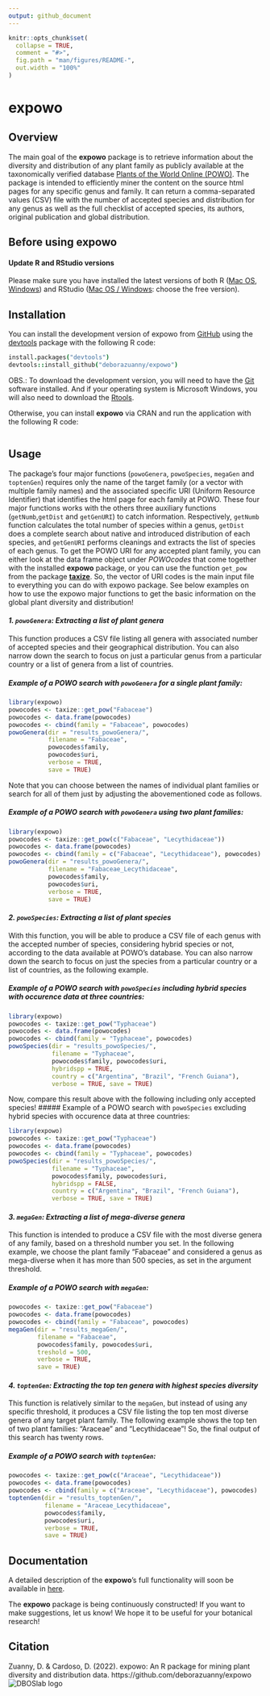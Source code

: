 ```yaml
---
output: github_document
---
```


<!-- README.md is generated from README.Rmd. Please edit that file -->

```r
knitr::opts_chunk$set(
  collapse = TRUE,
  comment = "#>",
  fig.path = "man/figures/README-",
  out.width = "100%"
)
```

# expowo

<!-- badges: start -->
<!-- badges: end -->

## Overview

The main goal of the __expowo__ package is to retrieve information about the 
diversity and distribution of any plant family as publicly available at the 
taxonomically verified database [Plants of the World Online (POWO)](https://powo.science.kew.org).
The package is intended to efficiently miner the content on the source html pages
for any specific genus and family. It can return a comma-separated values (CSV) 
file with the number of accepted species and distribution for any genus as well 
as the full checklist of accepted species, its authors, original publication 
and global distribution.


## Before using __expowo__

#### Update R and RStudio versions
Please make sure you have installed the latest versions of both R (<a href= "https://cran.r-project.org/bin/macosx/" target="_blank">Mac OS</a>, <a href= "https://cran.r-project.org/bin/windows/base/" target="_blank">Windows</a>) and RStudio (<a href= "https://www.rstudio.com/products/rstudio/download/" target="_blank">Mac OS /  Windows</a>: choose the free version).


## Installation

You can install the development version of expowo from [GitHub](https://github.com/) 
using the [devtools](https://github.com/r-lib/devtools) package with the following 
R code:

``` coffee
install.packages("devtools")
devtools::install_github("deborazuanny/expowo")
```
OBS.: To download the development version, you will need to have the [Git](http://git-scm.com/) software installed. And if your operating system is Microsoft Windows, you will 
also need to download the [Rtools](http://cran.r-project.org/bin/windows/Rtools/).

Otherwise, you can install __expowo__ via CRAN and run the application with the 
following R code:

``` coffee
```


## Usage

The package's four major functions (`powoGenera`, `powoSpecies`, `megaGen` and 
`toptenGen`) requires only the name of the target family (or a vector with multiple 
family names) and the associated specific URI (Uniform Resource Identifier) that 
identifies the html page for each family at POWO. These four major functions works 
with the others three auxiliary functions (`getNumb`,`getDist` and `getGenURI`)
to catch information. Respectively, `getNumb` function calculates the total number
of species within a genus, `getDist` does a complete search about native and introduced 
distribution of each species, and `getGenURI` performs cleanings and extracts the
list of species of each genus. To get the POWO URI for any accepted plant family, 
you can either look at the data frame object under *POWOcodes* that come together 
with the installed __expowo__ package, or you can use the function `get_pow` from 
the package [__taxize__](https://github.com/ropensci/taxize). So, the vector of URI 
codes is the main input file to everything you can do with expowo package. See 
below examples on how to use the expowo major functions to get the basic 
information on the global plant diversity and distribution!

#### _1. `powoGenera`: Extracting a list of plant genera_

This function produces a CSV file listing all genera with associated number of 
accepted species and their geographical distribution. You can also narrow 
down the search to focus on just a particular genus from a particular country or
a list of genera from a list of countries.

##### Example of a POWO search with `powoGenera` for a single plant family:
``` r
library(expowo)
powocodes <- taxize::get_pow("Fabaceae")
powocodes <- data.frame(powocodes)
powocodes <- cbind(family = "Fabaceae", powocodes)
powoGenera(dir = "results_powoGenera/",
           filename = "Fabaceae",
           powocodes$family,
           powocodes$uri,
           verbose = TRUE,
           save = TRUE)
```

Note that you can choose between the names of individual plant families or search 
for all of them just by adjusting the abovementioned code as follows.

##### Example of a POWO search with `powoGenera` using two plant families:
```r
library(expowo)
powocodes <- taxize::get_pow(c("Fabaceae", "Lecythidaceae"))
powocodes <- data.frame(powocodes)
powocodes <- cbind(family = c("Fabaceae", "Lecythidaceae"), powocodes)
powoGenera(dir = "results_powoGenera/",
           filename = "Fabaceae_Lecythidaceae",
           powocodes$family,
           powocodes$uri,
           verbose = TRUE,
           save = TRUE)
```


#### _2. `powoSpecies`: Extracting a list of plant species_

With this function, you will be able to produce a CSV file of each genus with 
the accepted number of species, considering hybrid species or not, according to 
the data available at POWO's database. You can also narrow down the search to 
focus on just the species from a particular country or a list of countries, as 
the following example.

##### Example of a POWO search with `powoSpecies` including hybrid species with occurence data at three countries:

```r
library(expowo)
powocodes <- taxize::get_pow("Typhaceae")
powocodes <- data.frame(powocodes)
powocodes <- cbind(family = "Typhaceae", powocodes)
powoSpecies(dir = "results_powoSpecies/",
            filename = "Typhaceae",
            powocodes$family, powocodes$uri,
            hybridspp = TRUE,
            country = c("Argentina", "Brazil", "French Guiana"),
            verbose = TRUE, save = TRUE)
```

Now, compare this result above with the following including only accepted species! 
##### Example of a POWO search with `powoSpecies` excluding hybrid species  with occurence data at three countries:

```r
library(expowo)
powocodes <- taxize::get_pow("Typhaceae")
powocodes <- data.frame(powocodes)
powocodes <- cbind(family = "Typhaceae", powocodes)
powoSpecies(dir = "results_powoSpecies/",
            filename = "Typhaceae",
            powocodes$family, powocodes$uri,
            hybridspp = FALSE,
            country = c("Argentina", "Brazil", "French Guiana"),
            verbose = TRUE, save = TRUE)
```

#### _3. `megaGen`: Extracting a list of mega-diverse genera_

This function is intended to produce a CSV file with the most diverse genera of 
any family, based on a threshold number you set. In the following example, we 
choose the plant family "Fabaceae" and considered a genus as mega-diverse 
when it has more than 500 species, as set in the argument threshold.

##### Example of a POWO search with `megaGen`:
``` r
powocodes <- taxize::get_pow("Fabaceae")
powocodes <- data.frame(powocodes)
powocodes <- cbind(family = "Fabaceae", powocodes)
megaGen(dir = "results_megaGen/",
        filename = "Fabaceae",
        powocodes$family, powocodes$uri,
        treshold = 500,
        verbose = TRUE,
        save = TRUE)
```


#### _4. `toptenGen`: Extracting the top ten genera with highest species diversity_

This function is relatively similar to the `megaGen`, but instead of using any 
specific threshold, it produces a CSV file listing the top ten most diverse genera
of any target plant family. The following example shows the top ten of two plant 
families: "Araceae" and "Lecythidaceae"! So, the final output of this search 
has twenty rows.

##### Example of a POWO search with `toptenGen`:

```r
powocodes <- taxize::get_pow(c("Araceae", "Lecythidaceae"))
powocodes <- data.frame(powocodes)
powocodes <- cbind(family = c("Araceae", "Lecythidaceae"), powocodes)
toptenGen(dir = "results_toptenGen/",
          filename = "Araceae_Lecythidaceae",
          powocodes$family,
          powocodes$uri,
          verbose = TRUE,
          save = TRUE)
```


## Documentation
A detailed description of the __expowo__'s full functionality will soon be available in [here](https://github.com/deborazuanny/expowo/tree/main/vignettes/).

The __expowo__ package is being continuously constructed! If you want to make 
suggestions, let us know! We hope it to be useful for your botanical research!

## Citation
Zuanny, D. & Cardoso, D. (2022). expowo: An R package for mining plant diversity and distribution data. https://github.com/deborazuanny/expowo
![DBOSlab logo](vignettes/DBOSlab_logo.png)
